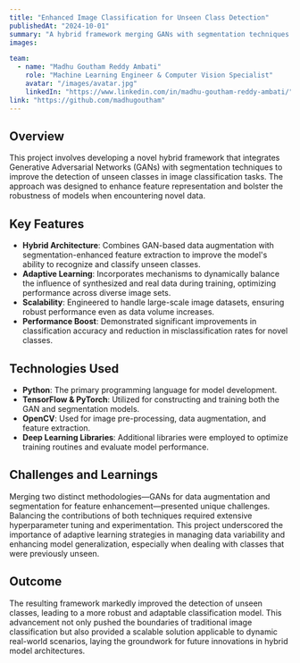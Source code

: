 ```yaml
---
title: "Enhanced Image Classification for Unseen Class Detection"
publishedAt: "2024-10-01"
summary: "A hybrid framework merging GANs with segmentation techniques to effectively detect unseen classes in image datasets."
images:

team:
  - name: "Madhu Goutham Reddy Ambati"
    role: "Machine Learning Engineer & Computer Vision Specialist"
    avatar: "/images/avatar.jpg"
    linkedIn: "https://www.linkedin.com/in/madhu-goutham-reddy-ambati/"
link: "https://github.com/madhugoutham"
---
```


## Overview

This project involves developing a novel hybrid framework that integrates Generative Adversarial Networks (GANs) with segmentation techniques to improve the detection of unseen classes in image classification tasks. The approach was designed to enhance feature representation and bolster the robustness of models when encountering novel data.

## Key Features

- **Hybrid Architecture**: Combines GAN-based data augmentation with segmentation-enhanced feature extraction to improve the model's ability to recognize and classify unseen classes.
- **Adaptive Learning**: Incorporates mechanisms to dynamically balance the influence of synthesized and real data during training, optimizing performance across diverse image sets.
- **Scalability**: Engineered to handle large-scale image datasets, ensuring robust performance even as data volume increases.
- **Performance Boost**: Demonstrated significant improvements in classification accuracy and reduction in misclassification rates for novel classes.

## Technologies Used

- **Python**: The primary programming language for model development.
- **TensorFlow & PyTorch**: Utilized for constructing and training both the GAN and segmentation models.
- **OpenCV**: Used for image pre-processing, data augmentation, and feature extraction.
- **Deep Learning Libraries**: Additional libraries were employed to optimize training routines and evaluate model performance.

## Challenges and Learnings

Merging two distinct methodologies—GANs for data augmentation and segmentation for feature enhancement—presented unique challenges. Balancing the contributions of both techniques required extensive hyperparameter tuning and experimentation. This project underscored the importance of adaptive learning strategies in managing data variability and enhancing model generalization, especially when dealing with classes that were previously unseen.

## Outcome

The resulting framework markedly improved the detection of unseen classes, leading to a more robust and adaptable classification model. This advancement not only pushed the boundaries of traditional image classification but also provided a scalable solution applicable to dynamic real-world scenarios, laying the groundwork for future innovations in hybrid model architectures.

